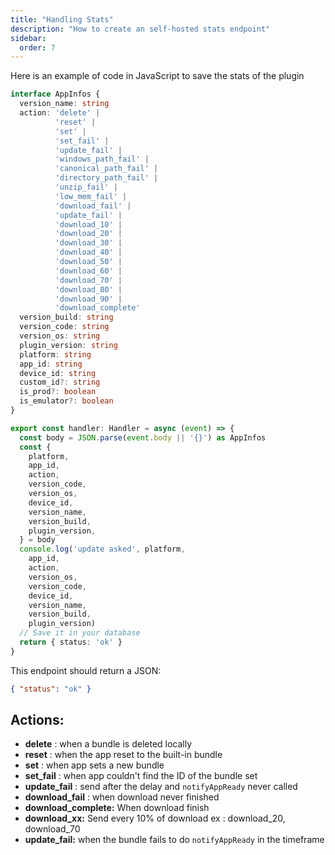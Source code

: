 ```yaml
---
title: "Handling Stats"
description: "How to create an self-hosted stats endpoint"
sidebar:
  order: 7
---
```


Here is an example of code in JavaScript to save the stats of the plugin

```typescript
interface AppInfos {
  version_name: string
  action: 'delete' |
          'reset' |
          'set' |
          'set_fail' |
          'update_fail' |
          'windows_path_fail' |
          'canonical_path_fail' |
          'directory_path_fail' |
          'unzip_fail' |
          'low_mem_fail' |
          'download_fail' |
          'update_fail' |
          'download_10' |
          'download_20' |
          'download_30' |
          'download_40' |
          'download_50' |
          'download_60' |
          'download_70' |
          'download_80' |
          'download_90' |
          'download_complete'
  version_build: string
  version_code: string
  version_os: string
  plugin_version: string
  platform: string
  app_id: string
  device_id: string
  custom_id?: string
  is_prod?: boolean
  is_emulator?: boolean
}

export const handler: Handler = async (event) => {
  const body = JSON.parse(event.body || '{}') as AppInfos
  const {
    platform,
    app_id,
    action,
    version_code,
    version_os,
    device_id,
    version_name,
    version_build,
    plugin_version,
  } = body
  console.log('update asked', platform,
    app_id,
    action,
    version_os,
    version_code,
    device_id,
    version_name,
    version_build,
    plugin_version)
  // Save it in your database
  return { status: 'ok' }
}
```

This endpoint should return a JSON:

```json
{ "status": "ok" }
```

## Actions:

* **delete** : when a bundle is deleted locally
* **reset** : when the app reset to the built-in bundle
* **set** : when app sets a new bundle
* **set\_fail** : when app couldn't find the ID of the bundle set
* **update\_fail** : send after the delay and `notifyAppReady` never called
* **download\_fail** : when download never finished
* **download\_complete:** When download finish
* **download\_xx:** Send every 10% of download ex : download\_20, download\_70
* **update\_fail:** when the bundle fails to do `notifyAppReady` in the timeframe

